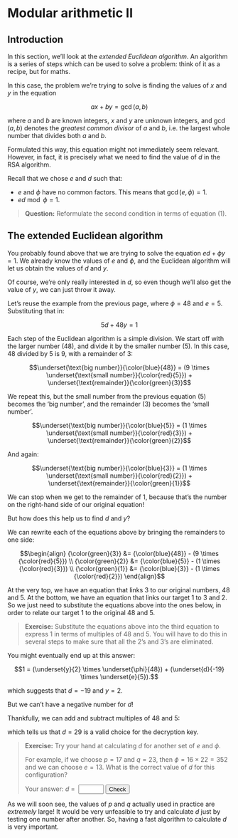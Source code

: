 # Modular arithmetic II

## Introduction

In this section, we'll look at the *extended Euclidean algorithm*.
An algorithm is a series of steps which can be used to solve a problem: think of it as a recipe, but for maths.

In this case, the problem we're trying to solve is finding the values of $x$ and $y$ in the equation

$$ax + by = \gcd(a, b) \tag{1}$$

where $a$ and $b$ are known integers, $x$ and $y$ are unknown integers, and $\gcd(a, b)$ denotes the *greatest common divisor* of $a$ and $b$, i.e. the largest whole number that divides both $a$ and $b$.

Formulated this way, this equation might not immediately seem relevant.
However, in fact, it is precisely what we need to find the value of $d$ in the RSA algorithm.

Recall that we chose $e$ and $d$ such that:

- $e$ and $\phi$ have no common factors. This means that $\gcd(e, \phi) = 1$.
- $ed \bmod \phi = 1$.

> **Question:** Reformulate the second condition in terms of equation (1).



## The extended Euclidean algorithm

You probably found above that we are trying to solve the equation $ed + \phi y = 1$.
We already know the values of $e$ and $\phi$, and the Euclidean algorithm will let us obtain the values of $d$ and $y$.

Of course, we're only really interested in $d$, so even though we'll also get the value of $y$, we can just throw it away.

Let's reuse the example from the previous page, where $\phi = 48$ and $e = 5$.
Substituting that in:

$$5d + 48y = 1$$

Each step of the Euclidean algorithm is a simple division.
We start off with the larger number (48), and divide it by the smaller number (5).
In this case, $48$ divided by $5$ is $9$, with a remainder of $3$:

$$\underset{\text{big number}}{\color{blue}{48}} = (9 \times \underset{\text{small number}}{\color{red}{5}}) + \underset{\text{remainder}}{\color{green}{3}}$$

We repeat this, but the small number from the previous equation ($5$) becomes the 'big number', and the remainder ($3$) becomes the 'small number'.

$$\underset{\text{big number}}{\color{blue}{5}} = (1 \times \underset{\text{small number}}{\color{red}{3}}) + \underset{\text{remainder}}{\color{green}{2}}$$

And again:

$$\underset{\text{big number}}{\color{blue}{3}} = (1 \times \underset{\text{small number}}{\color{red}{2}}) + \underset{\text{remainder}}{\color{green}{1}}$$

We can stop when we get to the remainder of $1$, because that's the number on the right-hand side of our original equation!

But how does this help us to find $d$ and $y$?

We can rewrite each of the equations above by bringing the remainders to one side:

$$\begin{align}
{\color{green}{3}} &= {\color{blue}{48}} - (9 \times {\color{red}{5}}) \\
{\color{green}{2}} &= {\color{blue}{5}} - (1 \times {\color{red}{3}}) \\
{\color{green}{1}} &= {\color{blue}{3}} - (1 \times {\color{red}{2}})
\end{align}$$

At the very top, we have an equation that links 3 to our original numbers, 48 and 5.
At the bottom, we have an equation that links our target 1 to 3 and 2.
So we just need to substitute the equations above into the ones below, in order to relate our target 1 to the original 48 and 5.

> **Exercise:** Substitute the equations above into the third equation to express 1 in terms of multiples of 48 and 5. You will have to do this in several steps to make sure that all the 2's and 3's are eliminated.

You might eventually end up at this answer:

$$1 = (\underset{y}{2} \times \underset{\phi}{48}) + (\underset{d}{-19} \times \underset{e}{5}).$$

which suggests that $d = -19$ and $y = 2$.

But we can't have a negative number for $d$!

Thankfully, we can add and subtract multiples of $48$ and $5$:

\begin{align}
1 &= (2 \times 48) - (19 \times 5) \\
  &= (2 \times 48) - (5 \times 48) + (48 \times 5) - (19 \times 5) \\
  &= (\underset{y}{-3} \times \underset{\phi}{48}) + (\underset{d}{29} \times \underset{e}{5}).
\end{align}

which tells us that $d = 29$ is a valid choice for the decryption key.

> **Exercise:** Try your hand at calculating $d$ for another set of $e$ and $\phi$.
>
> For example, if we choose $p = 17$ and $q = 23$, then $\phi = 16 \times 22 = 352$ and we can choose $e = 13$. What is the correct value of $d$ for this configuration? <!-- ans = 325 -->
> 
> <div>
> Your answer: *d* = &nbsp;<input type="text" size=4 id="d-answer" /> <input type="button" value="Check" id="check-d" />&nbsp;&nbsp;&nbsp;&nbsp;<span id="d-result"></span>
> </div>

<script type="module">
const wrongColor = "#fad9d7";  // light red
const rightColor = "#d7fae9";  // light green
function verifyDcontents() {
    let d = document.getElementById("d-answer").value;
    console.log(d);
    d = d.replace(/\D/g, "");
    console.log(d);
    document.getElementById("d-answer").value = d;
}
function checkD(){
    const d = parseInt(document.getElementById("d-answer").value);
    console.log(d)
    if (d === 325) {
        document.getElementById("d-result").innerHTML = "Correct!";
        document.getElementById("d-result").style.color = "green";
        document.getElementById("d-answer").style.backgroundColor = rightColor;
    } else {
        document.getElementById("d-result").innerHTML = "Incorrect. Try again.";
        document.getElementById("d-result").style.color = "red";
        document.getElementById("d-answer").style.backgroundColor = wrongColor;
    }
}
document.getElementById("check-d").addEventListener("click", checkD);
document.getElementById("d-answer").addEventListener("input", function(){
    verifyDcontents();
    document.getElementById("d-answer").style.backgroundColor = "white";
    document.getElementById("d-result").innerHTML = "";
});
</script>

As we will soon see, the values of $p$ and $q$ actually used in practice are *extremely* large!
It would be very unfeasible to try and calculate $d$ just by testing one number after another.
So, having a fast algorithm to calculate $d$ is very important.
